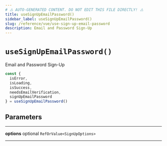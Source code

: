 ```yaml
---
# ⚠️ AUTO-GENERATED CONTENT. DO NOT EDIT THIS FILE DIRECTLY! ⚠️
title: useSignUpEmailPassword()
sidebar_label: useSignUpEmailPassword()
slug: /reference/vue/use-sign-up-email-password
description: Email and Password Sign-Up
---
```


# `useSignUpEmailPassword()`

Email and Password Sign-Up

```js
const {
  isError,
  isLoading,
  isSuccess,
  needsEmailVerification,
  signUpEmailPassword
} = useSignUpEmailPassword()
```

## Parameters

---

**<span className="parameter-name">options</span>** <span className="optional-status">optional</span> `RefOrValue<SignUpOptions>`

---
